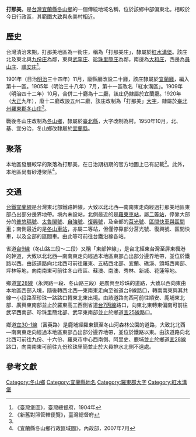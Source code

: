 {{noteTA
|1 = zh-cn:庄; zh-hk:庄; zh-tw:庄;
}}
'''打那美'''，是[[台灣|台灣]][[宜蘭縣|宜蘭縣]][[冬山鄉|冬山鄉]]的一個傳統地域名稱，位於該鄉中部偏東北。相較於今日行政區，其範圍大致與永美村相近。

==歷史==
台灣清治末期，打那美地區為一街庄，稱為「打那美庄」，隸屬於[[紅水溝堡|紅水溝堡]]。該庄北及東北與[[九分_(宜蘭縣)|九份庄]]為鄰，東與[[武罕庄|武罕庄]]、[[珍珠里簡庄|珍珠里簡庄]]為鄰，南邊為[[大和庄|大和庄]]，西邊為[[員山_(宜蘭縣冬山鄉)|員山庄]]、[[順安庄|順安庄]]<ref name="臺灣堡圖">《臺灣堡圖》，臺灣總督府，1904年</ref>。

1901年（日治[[明治|明治]]三十四年）11月，廢縣廳改設二十廳，該庄隸屬於[[宜蘭廳|宜蘭廳]]，編入第十一區。1905年（明治三十八年）7月，第十一區改名「紅水溝區」。1909年（明治四十二年）10月，合併二十廳為十二廳，該庄仍隸屬於宜蘭廳。1920年（[[大正|大正]]九年），廢十二廳改設五州二廳，該庄改制為「打那美」[[大字|大字]]，隸屬於[[臺北州|臺北州]][[羅東郡|羅東郡]][[冬山庄|冬山庄]]<ref>《新舊對照管轄便覽》，臺灣總督府</ref>。

戰後冬山庄改制為[[冬山鄉|冬山鄉]]，隸屬於[[臺北縣|臺北縣]]，大字改制為村。1950年10月，北、基、宜分治，冬山鄉改隸屬於[[宜蘭縣|宜蘭縣]]。

==聚落==
本地區發展較早的聚落為打那美，在日治期初期的官方地圖上已有記載<ref name="臺灣堡圖"/>。此外，本地區尚有砂港聚落<ref>《宜蘭縣冬山鄉行政區域圖》，內政部，2007年7月</ref>。

==交通==
[[台鐵|台鐵]][[宜蘭線|宜蘭線]]是台灣東北部鐵路幹線，大致以北北西—南南東走向經過打那美地區東部凸出部分邊界地帶。境內未設站，北側最近的是[[羅東車站|羅東車站]]，屬[[二等站_(台鐵)|二等站]]，停靠大部分的[[普悠瑪號|普悠瑪號]]、[[太魯閣號|太魯閣號]]、[[自強號|自強號]]、[[復興號列車|復興號]]，及全部的[[莒光號|莒光號]]、[[臺鐵區間車|區間快車與區間車]]；南側最近的是[[冬山車站|冬山車站]]，亦屬二等站，但僅停靠部分莒光號、復興號、區間快車，以及全部的區間車。由此等可前往台鐵沿線各站。

省道[[台9線|台9線]]（冬山路三段～二段）又稱「東部幹線」，是台北經東台灣至屏東楓港的幹道，大致以北北西—南南東走向經過本地區東部凸出部分邊界地帶，並位於鐵路以西。由該道路向北北西可前往羅東、五結西北部、宜蘭、礁溪、頭城西南部、坪林等地，向南南東可前往冬山市區、蘇澳、南澳、秀林、新城、花蓮等地。

鄉道[[宜28線|宜28線]]（永興路一段、冬山路三段）是廣興至珍珠的道路，大致以西向東由本地區西部入境，隨後轉西北西—東南東走向至省道台9線路口，轉南南東與其共線一小段路至珍珠一路路口轉東北東出境。由該道路向西可前往順安、鹿埔東北部、廣興東南部並止於羅東高工西側省道[[台7丙線|台7丙線]]路口，向東北東轉東偏南可前往武罕西南部、珍珠里簡北部、武罕東南部並止於鄉道[[宜25線|宜25線]]路口。

鄉道[[宜30-1線|宜30-1線]]（富英路）是鹿埔經羅東鎮至冬山河森林公園的道路，大致北北西—南南東走向經過本地區東部凸出部分邊界地帶，並位於鐵路以東。由該道路向北北西可前往九份、十六份、羅東市中心西南側、阿里史、鹿埔並止於鄉道[[宜28線|宜28線]]路口，向南南東可前往九份珍珠里簡並止於大員排水北側不遠處。

==參考文獻==
{{reflist}}

{{羅東郡}}

[[Category:冬山鄉|Category:冬山鄉]]
[[Category:宜蘭縣地名|Category:宜蘭縣地名]]
[[Category:羅東郡大字|Category:羅東郡大字]]
[[Category:紅水溝堡|Category:紅水溝堡]]
